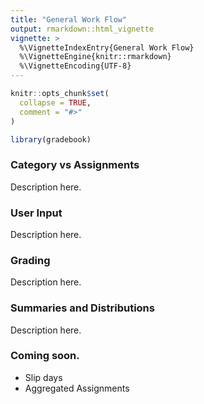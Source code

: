 ```yaml
---
title: "General Work Flow"
output: rmarkdown::html_vignette
vignette: >
  %\VignetteIndexEntry{General Work Flow}
  %\VignetteEngine{knitr::rmarkdown}
  %\VignetteEncoding{UTF-8}
---
```


```r
knitr::opts_chunk$set(
  collapse = TRUE,
  comment = "#>"
)
```

```r
library(gradebook)
```

### Category vs Assignments

Description here.

### User Input

Description here.

### Grading

Description here.

### Summaries and Distributions

Description here.

### Coming soon.

-   Slip days
-   Aggregated Assignments
